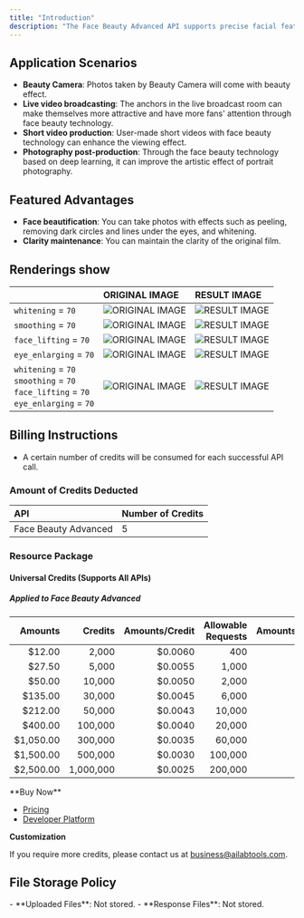 ```yaml
---
title: "Introduction"
description: "The Face Beauty Advanced API supports precise facial feature localization and offers a range of beautification functions, including skin smoothing, skin brightening, acne removal, and eye enlargement effects. It can enhance up to five faces simultaneously, ensuring each face receives personalized beautification."
---
```


## Application Scenarios

- **Beauty Camera**: Photos taken by Beauty Camera will come with beauty effect.
- **Live video broadcasting**: The anchors in the live broadcast room can make themselves more attractive and have more fans' attention through face beauty technology.
- **Short video production**: User-made short videos with face beauty technology can enhance the viewing effect.
- **Photography post-production**: Through the face beauty technology based on deep learning, it can improve the artistic effect of portrait photography.

## Featured Advantages

- **Face beautification**: You can take photos with effects such as peeling, removing dark circles and lines under the eyes, and whitening.
- **Clarity maintenance**: You can maintain the clarity of the original film.

## Renderings show

|                                                                                                      | ORIGINAL IMAGE                                                                                      | RESULT IMAGE                                                                                                       |
|:-----------------------------------------------------------------------------------------------------|:----------------------------------------------------------------------------------------------------|:-------------------------------------------------------------------------------------------------------------------|
| `whitening` = `70`                                                                                   | ![ORIGINAL IMAGE](https://ai-resource.ailabtools.com/face-beauty-advanced/doc/OriginalImage-2.webp) | ![RESULT IMAGE](https://ai-resource.ailabtools.com/face-beauty-advanced/doc/ResultImage-2-whitening-70-1.webp)     |
| `smoothing` = `70`                                                                                   | ![ORIGINAL IMAGE](https://ai-resource.ailabtools.com/face-beauty-advanced/doc/OriginalImage-2.webp) | ![RESULT IMAGE](https://ai-resource.ailabtools.com/face-beauty-advanced/doc/ResultImage-2-smoothing-70-1.webp)     |
| `face_lifting` = `70`                                                                                | ![ORIGINAL IMAGE](https://ai-resource.ailabtools.com/face-beauty-advanced/doc/OriginalImage-2.webp) | ![RESULT IMAGE](https://ai-resource.ailabtools.com/face-beauty-advanced/doc/ResultImage-2-face_lifting-70-1.webp)  |
| `eye_enlarging` = `70`                                                                               | ![ORIGINAL IMAGE](https://ai-resource.ailabtools.com/face-beauty-advanced/doc/OriginalImage-2.webp) | ![RESULT IMAGE](https://ai-resource.ailabtools.com/face-beauty-advanced/doc/ResultImage-2-eye_enlarging-70-1.webp) |
| `whitening` = `70` <br/> `smoothing` = `70` <br/> `face_lifting` = `70` <br/> `eye_enlarging` = `70` | ![ORIGINAL IMAGE](https://ai-resource.ailabtools.com/face-beauty-advanced/doc/OriginalImage-2.webp) | ![RESULT IMAGE](https://ai-resource.ailabtools.com/face-beauty-advanced/doc/ResultImage-2-all-70-1.webp)           |

## Billing Instructions

- A certain number of credits will be consumed for each successful API call.

### Amount of Credits Deducted

| API                  | Number of Credits |
|:---------------------|:------------------|
| Face Beauty Advanced | 5                 |

### Resource Package

#### Universal Credits (Supports All APIs)

##### Applied to Face Beauty Advanced

|   Amounts |   Credits | Amounts/Credit | Allowable Requests | Amounts/Request |
|----------:|----------:|---------------:|-------------------:|----------------:|
|    $12.00 |     2,000 |        $0.0060 |                400 |         $0.0300 |
|    $27.50 |     5,000 |        $0.0055 |              1,000 |         $0.0275 |
|    $50.00 |    10,000 |        $0.0050 |              2,000 |         $0.0250 |
|   $135.00 |    30,000 |        $0.0045 |              6,000 |         $0.0225 |
|   $212.00 |    50,000 |        $0.0043 |             10,000 |         $0.0215 |
|   $400.00 |   100,000 |        $0.0040 |             20,000 |         $0.0200 |
| $1,050.00 |   300,000 |        $0.0035 |             60,000 |         $0.0175 |
| $1,500.00 |   500,000 |        $0.0030 |            100,000 |         $0.0150 |
| $2,500.00 | 1,000,000 |        $0.0025 |            200,000 |         $0.0125 |
<Tip>
**Buy Now**

- <a href="https://www.ailabtools.com/price?tab=developer" target="_blank">Pricing</a>
- <a href="https://www.ailabtools.com/developer-platform" target="_blank">Developer Platform</a>

**Customization**

If you require more credits, please contact us at <a href="mailto:business@ailabtools.com">business@ailabtools.com</a>.
</Tip>
## File Storage Policy
<Tip>
- **Uploaded Files**: Not stored.
- **Response Files**: Not stored.
</Tip>